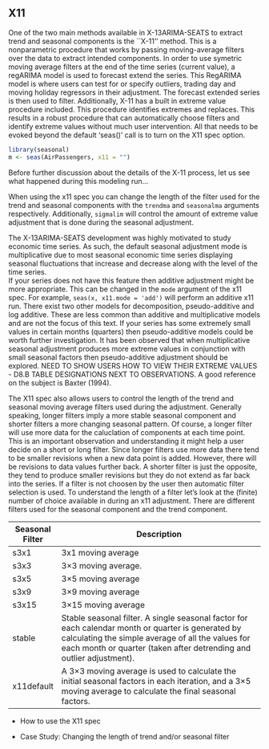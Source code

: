 ## X11

One of the two main methods available in X-13ARIMA-SEATS to extract trend and seasonal components is the ``X-11'' method. 
This is a nonparametric procedure that works by passing moving-average filters over the data to extract intended components.
In order to use symetric moving average filters at the end of the time series (current value), a regARIMA model is used to forecast extend the series.
This RegARIMA model is where users can test for or specify outliers, trading day and moving holiday regressors in their adjustment.
The forecast extended series is then used to filter.
Additionally, X-11 has a built in extreme value procedure included.
This procedure identifies extremes and replaces. 
This results in a robust procedure that can automatically choose filters and identify extreme values without much user intervention.
All that needs to be evoked beyond the default 'seas()' call is to turn on the X11 spec option.

```r
library(seasonal)
m <- seas(AirPassengers, x11 = "")
```

Before further discussion about the details of the X-11 process, let us see what happened during this modeling run...

When using the x11 spec you can change the length of the filter used for the trend and seasonal components with the `trendma` and `seasonalma` arguments respectively.
Additionally, `sigmalim` will control the amount of extreme value adjustment that is done during the seasonal adjustment.

The X-13ARIMA-SEATS development was highly motivated to study economic time series.
As such, the default seasonal adjustment mode is multiplicative due to most seasonal economic time series displaying seasonal fluctuations that increase and decrease along with the level of the time series.  
If your series does not have this feature then additive adjustment might be more appropriate.
This can be changed in the `mode` argument of the x11 spec. 
For example, `seas(x, x11.mode = 'add')` will perform an additive x11 run.
There exist two other models for decomposition, pseudo-additive and log additive.
These are less common than additive and multiplicative models and are not the focus of this text.
If your series has some extremely small values in certain months (quarters) then pseudo-additive models could be worth further investigation. 
It has been observed that when multiplicative seasonal adjustment produces more extreme values in conjunction with small seasonal factors then pseudo-additive adjustment should be explored.
NEED TO SHOW USERS HOW TO VIEW THEIR EXTREME VALUES - D8.B TABLE DESIGNATIONS NEXT TO OBSERVATIONS.
A good reference on the subject is Baxter (1994).

The X11 spec also allows users to control the length of the trend and seasonal moving average filters used during the adjustment. 
Generally speaking, longer filters imply a more stable seasonal component and shorter filters a more changing seasonal pattern. 
Of course, a longer filter will use more data for the caluclation of components at each time point.
This is an important observation and understanding it might help a user decide on a short or long filter. 
Since longer filters use more data there tend to be smaller revisions when a new data point is added.
However, there will be revisions to data values further back.
A shorter filter is just the opposite, they tend to produce smaller revisions but they do not extend as far back into the series. 
If a filter is not choosen by the user then automatic filter selection is used.
To understand the length of a filter let's look at the (finite) number of choice available in during an x11 adjustment. 
There are different filters used for the seasonal component and the trend component.

| Seasonal Filter     | Description                                                                                                                                                                                                                     |
| ---------- | ------------------------------------------------------------------------------------------------------------------------------------------------------------------------------------------------------------------------------- |
| s3x1       | 3x1 moving average                                                                                                                                                                                                              |
| s3x3       | 3×3 moving average.                                                                                                                                                                                                             |
| s3x5       | 3×5 moving average                                                                                                                                                                                                              |
| s3x9       | 3×9 moving average                                                                                                                                                                                                              |
| s3x15      | 3×15 moving average                                                                                                                                                                                                             |
| stable     | Stable seasonal filter. A single seasonal factor for each calendar month or quarter is generated by calculating the simple average of all the values for each month or quarter (taken after detrending and outlier adjustment). |
| x11default |  A 3×3 moving average is used to calculate the initial seasonal factors in each iteration, and a 3×5 moving average to calculate the final seasonal factors.                                                                    |



- How to use the X11 spec

- Case Study: Changing the length of trend and/or seasonal filter

